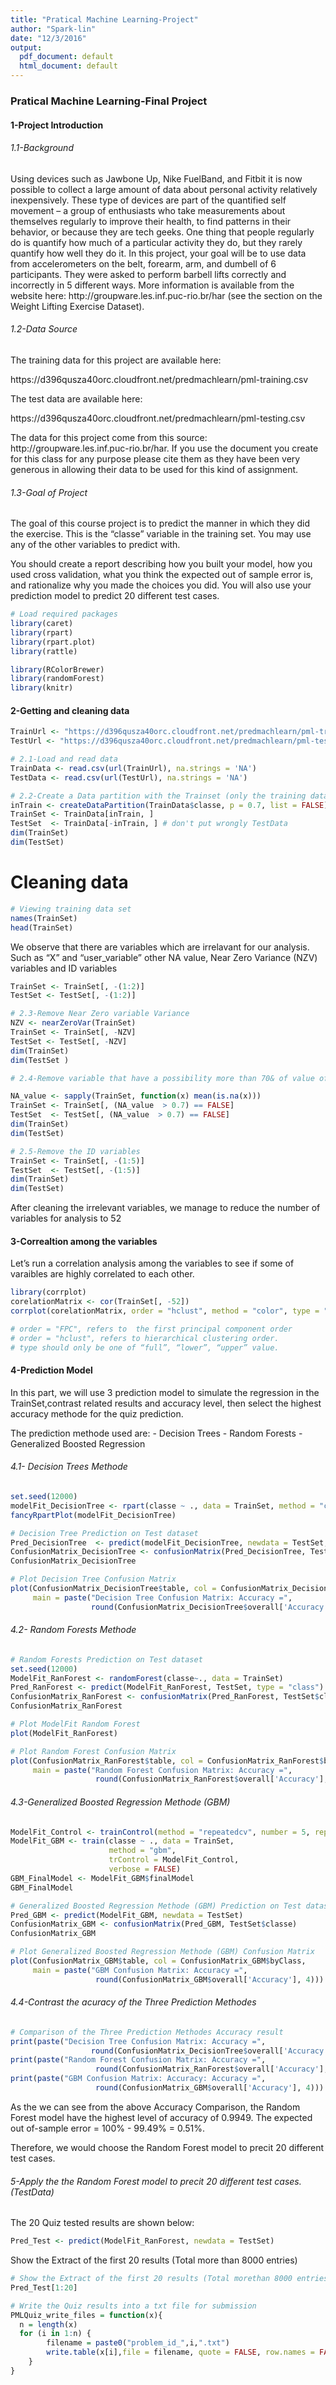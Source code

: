 ```yaml
---
title: "Pratical Machine Learning-Project"
author: "Spark-lin"
date: "12/3/2016"
output:
  pdf_document: default
  html_document: default
---
```



### Pratical Machine Learning-Final Project

#### 1-Project Introduction
###### 1.1-Background

Using devices such as Jawbone Up, Nike FuelBand, and Fitbit it is now possible to collect a large amount of data about personal activity relatively inexpensively. These type of devices are part of the quantified self movement – a group of enthusiasts who take measurements about themselves regularly to improve their health, to find patterns in their behavior, or because they are tech geeks. One thing that people regularly do is quantify how much of a particular activity they do, but they rarely quantify how well they do it. In this project, your goal will be to use data from accelerometers on the belt, forearm, arm, and dumbell of 6 participants. They were asked to perform barbell lifts correctly and incorrectly in 5 different ways. More information is available from the website here: http://groupware.les.inf.puc-rio.br/har (see the section on the Weight Lifting Exercise Dataset).

###### 1.2-Data Source
The training data for this project are available here:

https://d396qusza40orc.cloudfront.net/predmachlearn/pml-training.csv

The test data are available here:

https://d396qusza40orc.cloudfront.net/predmachlearn/pml-testing.csv

The data for this project come from this source: http://groupware.les.inf.puc-rio.br/har. If you use the document you create for this class for any purpose please cite them as they have been very generous in allowing their data to be used for this kind of assignment.

###### 1.3-Goal of Project
The goal of this course project is to predict the manner in which they did the exercise. This is the “classe” variable in the training set. You may use any of the other variables to predict with. 

You should create a report describing how you built your model, how you used cross validation, 
what you think the expected out of sample error is, and rationalize why you made the choices you did.
You will also use your prediction model to predict 20 different test cases.

```r
# Load required packages
library(caret)
library(rpart)
library(rpart.plot)
library(rattle)

library(RColorBrewer)
library(randomForest)
library(knitr)
```

#### 2-Getting and cleaning data
```r
TrainUrl <- "https://d396qusza40orc.cloudfront.net/predmachlearn/pml-training.csv"
TestUrl <- "https://d396qusza40orc.cloudfront.net/predmachlearn/pml-testing.csv"

# 2.1-Load and read data
TrainData <- read.csv(url(TrainUrl), na.strings = 'NA')
TestData <- read.csv(url(TestUrl), na.strings = 'NA')

# 2.2-Create a Data partition with the Trainset (only the training data)
inTrain <- createDataPartition(TrainData$classe, p = 0.7, list = FALSE)
TrainSet <- TrainData[inTrain, ]
TestSet  <- TrainData[-inTrain, ] # don't put wrongly TestData
dim(TrainSet)
dim(TestSet)
```
# Cleaning data
```r
# Viewing training data set 
names(TrainSet)
head(TrainSet)
```

We observe that there are variables which are irrelavant for our analysis. Such as "X" and "user_variable" other NA value,  Near Zero Variance (NZV) variables and ID variables
```r
TrainSet <- TrainSet[, -(1:2)]
TestSet <- TestSet[, -(1:2)]

# 2.3-Remove Near Zero variable Variance
NZV <- nearZeroVar(TrainSet)
TrainSet <- TrainSet[, -NZV]
TestSet <- TestSet[, -NZV]
dim(TrainSet)
dim(TestSet )

# 2.4-Remove variable that have a possibility more than 70& of value of "NA"

NA_value <- sapply(TrainSet, function(x) mean(is.na(x)))
TrainSet <- TrainSet[, (NA_value  > 0.7) == FALSE]
TestSet  <- TestSet[, (NA_value  > 0.7) == FALSE]
dim(TrainSet)
dim(TestSet)

# 2.5-Remove the ID variables
TrainSet <- TrainSet[, -(1:5)]
TestSet  <- TestSet[, -(1:5)]
dim(TrainSet)
dim(TestSet)

```

After cleaning the irrelevant variables, we manage to reduce the number of variables for analysis to 52

#### 3-Correaltion among the variables
Let's run a correlation analysis among the variables to see if some of varaibles are highly correlated to each other.
```r
library(corrplot)
corelationMatrix <- cor(TrainSet[, -52])
corrplot(corelationMatrix, order = "hclust", method = "color", type = "lower", tl.cex = 0.7, tl.col = rgb(0, 0, 0))

# order = "FPC", refers to  the first principal component order
# order = "hclust", refers to hierarchical clustering order.
# type should only be one of “full”, “lower”, “upper” value.
```

#### 4-Prediction Model
In this part, we will use 3 prediction model to simulate the regression in the TrainSet,contrast related results and accuracy level, then select the highest accuracy methode for the quiz prediction.

The prediction methode used are:
- Decision Trees
- Random Forests
- Generalized Boosted Regression

###### 4.1- Decision Trees Methode
```r
set.seed(12000)
modelFit_DecisionTree <- rpart(classe ~ ., data = TrainSet, method = "class")
fancyRpartPlot(modelFit_DecisionTree)
```
```r
# Decision Tree Prediction on Test dataset
Pred_DecisionTree  <- predict(modelFit_DecisionTree, newdata = TestSet, type = "class")
ConfusionMatrix_DecisionTree <- confusionMatrix(Pred_DecisionTree, TestSet$classe)
ConfusionMatrix_DecisionTree
```
```r
# Plot Decision Tree Confusion Matrix
plot(ConfusionMatrix_DecisionTree$table, col = ConfusionMatrix_DecisionTree$byClass, 
     main = paste("Decision Tree Confusion Matrix: Accuracy =",
                  round(ConfusionMatrix_DecisionTree$overall['Accuracy'], 4)))
```
###### 4.2- Random Forests Methode
```r
# Random Forests Prediction on Test dataset
set.seed(12000)
ModelFit_RanForest <- randomForest(classe~., data = TrainSet)
Pred_RanForest <- predict(ModelFit_RanForest, TestSet, type = "class")
ConfusionMatrix_RanForest <- confusionMatrix(Pred_RanForest, TestSet$classe)
ConfusionMatrix_RanForest

```
```r
# Plot ModelFit Random Forest
plot(ModelFit_RanForest)

# Plot Random Forest Confusion Matrix
plot(ConfusionMatrix_RanForest$table, col = ConfusionMatrix_RanForest$byClass, 
     main = paste("Random Forest Confusion Matrix: Accuracy =",      
                   round(ConfusionMatrix_RanForest$overall['Accuracy'], 4)))
```
###### 4.3-Generalized Boosted Regression Methode (GBM)
```r
ModelFit_Control <- trainControl(method = "repeatedcv", number = 5, repeats = 1)
ModelFit_GBM <- train(classe ~ ., data = TrainSet, 
                      method = "gbm", 
                      trControl = ModelFit_Control, 
                      verbose = FALSE)
GBM_FinalModel <- ModelFit_GBM$finalModel
GBM_FinalModel

```

```r
# Generalized Boosted Regression Methode (GBM) Prediction on Test dataset
Pred_GBM <- predict(ModelFit_GBM, newdata = TestSet)
ConfusionMatrix_GBM <- confusionMatrix(Pred_GBM, TestSet$classe)
ConfusionMatrix_GBM
```
```r
# Plot Generalized Boosted Regression Methode (GBM) Confusion Matrix
plot(ConfusionMatrix_GBM$table, col = ConfusionMatrix_GBM$byClass,
     main = paste("GBM Confusion Matrix: Accuracy =",
                   round(ConfusionMatrix_GBM$overall['Accuracy'], 4)))
```
###### 4.4-Contrast the acuracy of the Three Prediction Methodes
```r
# Comparison of the Three Prediction Methodes Accuracy result 
print(paste("Decision Tree Confusion Matrix: Accuracy =",
                  round(ConfusionMatrix_DecisionTree$overall['Accuracy'], 4)))
print(paste("Random Forest Confusion Matrix: Accuracy =",      
                   round(ConfusionMatrix_RanForest$overall['Accuracy'], 4)))
print(paste("GBM Confusion Matrix: Accuracy: Accuracy =",
                   round(ConfusionMatrix_GBM$overall['Accuracy'], 4)))
```
As the we can see from the above Accuracy Comparison, the Random Forest model have the highest level of accuracy of 0.9949. The expected out of-sample error = 100% - 99.49% = 0.51%. 


Therefore, we would choose the Random Forest model to precit  20 different test cases. 

###### 5-Apply the the Random Forest model to precit  20 different test cases.(TestData)

The 20 Quiz tested results are shown below:
```r
Pred_Test <- predict(ModelFit_RanForest, newdata = TestSet)

```

Show the Extract of the first 20 results (Total more than 8000 entries)
```r
# Show the Extract of the first 20 results (Total morethan 8000 entries)
Pred_Test[1:20]
```
```r
# Write the Quiz results into a txt file for submission
PMLQuiz_write_files = function(x){
  n = length(x)
  for (i in 1:n) {
        filename = paste0("problem_id_",i,".txt")
        write.table(x[i],file = filename, quote = FALSE, row.names = FALSE, col.names = FALSE)
    }
}
```


